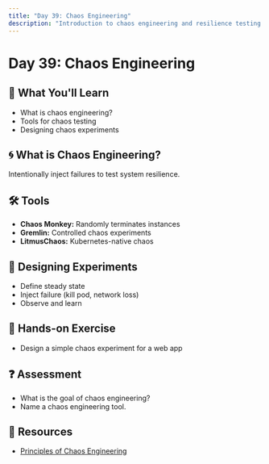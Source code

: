 ```yaml
---
title: "Day 39: Chaos Engineering"
description: "Introduction to chaos engineering and resilience testing."
---
```


# Day 39: Chaos Engineering

## 🎯 What You'll Learn

- What is chaos engineering?
- Tools for chaos testing
- Designing chaos experiments

## 🌀 What is Chaos Engineering?

Intentionally inject failures to test system resilience.

## 🛠️ Tools

- **Chaos Monkey:** Randomly terminates instances
- **Gremlin:** Controlled chaos experiments
- **LitmusChaos:** Kubernetes-native chaos

## 🧪 Designing Experiments

- Define steady state
- Inject failure (kill pod, network loss)
- Observe and learn

## 📝 Hands-on Exercise

- Design a simple chaos experiment for a web app

## ❓ Assessment

- What is the goal of chaos engineering?
- Name a chaos engineering tool.

## 🔗 Resources

- [Principles of Chaos Engineering](https://principlesofchaos.org/)
